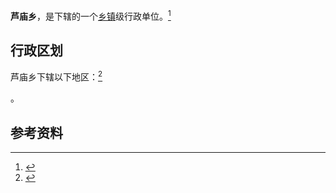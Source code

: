 {{中国乡级行政区|41/17/21/208/000}}

'''芦庙乡'''，是{{PRC admin/fullname|41/17/21/208/000|3}}下辖的一个[[乡镇|乡镇]]级行政单位。<ref>{{PRC admin/ref sgc|{{PRC admin/parent|41/17/21/208/000}}}}</ref>

== 行政区划 ==

芦庙乡下辖以下地区：<ref>{{PRC admin/ref sgc|41/17/21/208/000}}</ref>

{{PRC admin/children|41/17/21/208/000}}。

== 参考资料 ==

{{reflist}}

{{行政区划小作品}}
{{PRC admin/navcat|41/17/21/208/000}}
